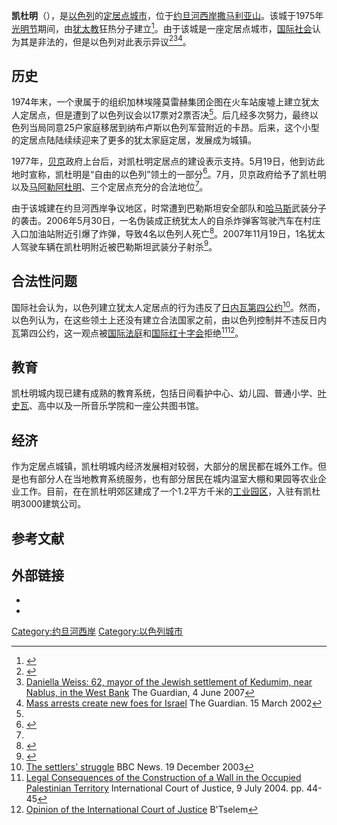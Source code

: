 {{Infobox settlement
|name = 凯杜明
|native_name = {{Hebrew|קְדוּמִים}}
|ISO = Qdumim
|native_name_lang = 
|settlement_type = 市镇
|translit_lang1 = 
|translit_lang1_type = 
|translit_lang1_info = 
|translit_lang2 = 
|translit_lang2_type = 
|translit_lang2_info = 
|image_skyline =Kedumim.JPG
|imagesize = 250px
|image_alt = 
|image_caption = 
|image_flag = 
|flag_alt = 
|image_seal = 
|seal_alt = 
|image_shield =
|shield_alt = 
|nickname =
|motto = 
|image_map = 
|map_alt = 
|map_caption = 
|pushpin_map = Israel
|pushpin_label_position =
|pushpin_map_alt = 
|pushpin_map_caption = 
|latd=32 |latm=12 |lats=55.98|latNS=N
|longd=35 |longm=9 |longs=30.03|longEW=E
|coor_pinpoint = 
|coordinates_type = 
|coordinates_display = 
|coordinates_footnotes =
|subdivision_type = 國家
|subdivision_name = [[以色列|以色列]]/[[約旦河西岸|約旦河西岸]]
|subdivision_type1 = [[以色列行政區劃|區]]
|subdivision_name1 = [[朱迪亚-撒马利亚区|朱迪亚-撒马利亚区]]
|subdivision_type2 = 
|subdivision_name2 = 
|subdivision_type3 = 
|subdivision_name3 = 
|parts_type = 
|parts_style = 
|p1 = 
|established_title = 建立
|established_date = 1975
|established_title1 = 
|established_date1 = 
|founder = 
|named_for = 
|seat_type = 
|seat = 
|government_footnotes = 
|government_type = 
|governing_body = 
|leader_party = 
|leader_title = 市長
|leader_name = Hananel Dorani
|leader_title1 = 
|leader_name1 = 
|total_type = 
|unit_pref = 
|area_magnitude = 
|area_footnotes = 
|area_total_km2 = 2.313
|area_total_sq_mi = 
|area_land_km2 = 
|area_land_sq_mi = 
|area_water_km2 = 
|area_water_sq_mi = 
|area_water_percent = 
|area_urban_km2 =
|area_urban_sq_mi = 
|area_metro_km2 = 
|area_metro_sq_mi = 
|area_note = 
|elevation_footnotes = 
|elevation_m = 
|elevation_ft = 
|population_footnotes =
|population_total = 4,219
|population_rank = 
|population_urban = 
|population_metro = 
|population_as_of = 2012
|population_density_km2=
|population_density_rank= 
|population_density_urban_km2= 
|population_density_metro_km2= 
|timezone1 = [[以色列標準時間|IST]]
|utc_offset1 = +2
|timezone1_DST = 
|utc_offset1_DST = 
|postal_code_type =
|postal_code = 
|area_code_type = 
|area_code = 
|website = {{URL|http://www.kedumim.org.il/}}
|footnotes = 
}}
'''凯杜明'''（{{lang-he-n|קְדוּמִים}}），是[[以色列|以色列]]的[[以色列定居点|定居点城市]]，位于[[约旦河西岸|约旦河西岸]][[撒马利亚山|撒马利亚山]]。该城于1975年[[光明节|光明节]]期间，由[[犹太教|犹太教]]狂热分子建立<ref>{{cite web |url=http://www.moin.gov.il/Subjects/Bchirot/Documents/election-yosh.pdf |title=存档副本 |accessdate=2013-12-14 |deadurl=yes |archiveurl=https://web.archive.org/web/20131029060614/http://moin.gov.il/Subjects/Bchirot/Documents/election-yosh.pdf |archivedate=2013-10-29 }}</ref>。由于该城是一座定居点城市，[[国际社会|国际社会]]认为其是非法的，但是以色列对此表示异议<ref name="BBC_GC4">{{cite news |url=http://news.bbc.co.uk/2/hi/middle_east/1682640.stm |title=The Geneva Convention |publisher=BBC News |date=10 December 2009 |accessdate=27 November 2010 |archive-date=2019-05-12 |archive-url=https://web.archive.org/web/20190512075554/http://news.bbc.co.uk/2/hi/middle_east/1682640.stm |dead-url=no }}</ref><ref>[http://www.guardian.co.uk/world/2007/jun/05/israel5 Daniella Weiss: 62, mayor of the Jewish settlement of Kedumim, near Nablus, in the West Bank] {{Wayback|url=http://www.guardian.co.uk/world/2007/jun/05/israel5 |date=20121118190145 }} The Guardian, 4 June 2007</ref><ref>[http://www.guardian.co.uk/world/2002/mar/16/israel Mass arrests create new foes for Israel] The Guardian. 15 March 2002</ref>。

== 历史 ==
1974年末，一个隶属于{{link-en|虔诚救徒集团|Gush Emunim}}的组织加林埃隆莫雷赫集团企图在{{link-en|塞巴斯蒂亚|Sebastia, Nablus}}火车站废墟上建立犹太人定居点，但是遭到了以色列议会以17票对2票否决<ref name="Gerson151"/>。后几经多次努力，最终以色列当局同意25户家庭移居到纳布卢斯以色列军营附近的卡昂。后来，这个小型的定居点陆陆续续迎来了更多的犹太家庭定居，发展成为城镇。

1977年，[[梅纳赫姆·贝京|贝京]]政府上台后，对凯杜明定居点的建设表示支持。5月19日，他到访此地时宣称，凯杜明是“自由的以色列”领土的一部分<ref name=Gerson151>{{Cite book | publisher = Psychology Press | isbn = 9780714630915 | last = Gerson | first = Allan | title = Israel, the West Bank and International Law | url = https://archive.org/details/israelwestbankin0000gers | date = 1978-09-28 | page = [https://archive.org/details/israelwestbankin0000gers/page/150 150]}}</ref>。7月，贝京政府给予了凯杜明以及[[马阿勒阿杜明|马阿勒阿杜明]]、{{link-en|奥法拉|Ofra}}三个定居点充分的合法地位<ref name=Gerson151 />。

由于该城建在约旦河西岸争议地区，时常遭到巴勒斯坦安全部队和[[哈马斯|哈马斯]]武装分子的袭击。2006年5月30日，一名伪装成正统犹太人的自杀炸弹客驾驶汽车在村庄入口加油站附近引爆了炸弹，导致4名以色列人死亡<ref>{{cite web|url=http://www.mfa.gov.il/MFA/Terrorism-+Obstacle+to+Peace/Memorial/2006/Victims/Rafi+Halevy.htm|title=Rafi Halevy|work=GxMSDev|accessdate=2015-11-28|archive-date=2011-11-28|archive-url=https://web.archive.org/web/20111128050409/http://www.mfa.gov.il/MFA/Terrorism-%2BObstacle%2Bto%2BPeace/Memorial/2006/Victims/Rafi%2BHalevy.htm|dead-url=no}}</ref>。2007年11月19日，1名犹太人驾驶车辆在凯杜明附近被巴勒斯坦武装分子射杀<ref>{{cite web|url=http://www.mfa.gov.il/MFA/Terrorism-+Obstacle+to+Peace/Memorial/2006/Victims/Ido+Zoldan.htm|title=Ido Zoldan|work=GxMSDev|accessdate=2015-11-28|archive-date=2018-01-01|archive-url=https://web.archive.org/web/20180101082411/http://www.mfa.gov.il/MFA/Terrorism-+Obstacle+to+Peace/Memorial/2006/Victims/Ido+Zoldan.htm|dead-url=no}}</ref>。

== 合法性问题 ==
国际社会认为，以色列建立犹太人定居点的行为违反了[[日内瓦第四公约|日内瓦第四公约]]<ref>[http://news.bbc.co.uk/2/hi/middle_east/3333727.stm The settlers' struggle] {{Wayback|url=http://news.bbc.co.uk/2/hi/middle_east/3333727.stm |date=20180722155622 }} BBC News. 19 December 2003</ref>。然而，以色列认为，在这些领土上还没有建立合法国家之前，由以色列控制并不违反日内瓦第四公约，这一观点被[[国际法庭|国际法庭]]和[[国际红十字会|国际红十字会]]拒绝<ref>[http://www.icj-cij.org/docket/files/131/1671.pdf Legal Consequences of the Construction of a Wall in the Occupied Palestinian Territory] {{Wayback|url=http://www.icj-cij.org/docket/files/131/1671.pdf |date=20100706021237 }} International Court of Justice, 9 July 2004. pp. 44-45</ref><ref>[http://www.btselem.org/separation_barrier/international_court_decision Opinion of the International Court of Justice] {{Wayback|url=http://www.btselem.org/separation_barrier/international_court_decision |date=20160106044805 }} B'Tselem</ref>。

== 教育 ==
凯杜明城内现已建有成熟的教育系统，包括日间看护中心、幼儿园、普通小学、[[叶史瓦|叶史瓦]]、高中以及一所音乐学院和一座公共图书馆。

== 经济 ==
作为定居点城镇，凯杜明城内经济发展相对较弱，大部分的居民都在城外工作。但是也有部分人在当地教育系统服务，也有部分居民在城内温室大棚和果园等农业企业工作。目前，在在凯杜明郊区建成了一个1.2平方千米的[[工業園區|工业园区]]，入驻有凯杜明3000建筑公司。

==参考文献==
{{reflist}}

== 外部链接 ==
{{Commons|Category:Kedumim}}
*{{Official|http://www.kedumim.org.il/}}{{he}}{{en}}
*{{URL|http://www.kedumim3000.co.il/indexe.shtml|凯杜明3000建筑公司}}{{he}}{{en}}

[[Category:约旦河西岸|Category:约旦河西岸]]
[[Category:以色列城市|Category:以色列城市]]